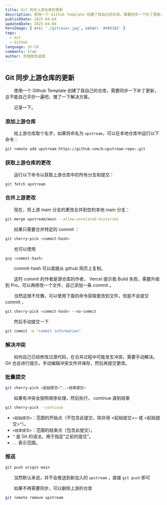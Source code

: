 ---
title: Git 同步上游仓库的更新
description: 使用一个 Github Template 创建了我自己的仓库，需要同步一下补丁更新，总不能自己手抄一遍吧，搜了一下解决方案。记录一下。
publishDate: 2025-04-04
updatedDate: 2025-04-04
heroImage: { src: './gitcover.jpg', color: '#4891B2' }
tags: 
  - Git
  - GitHub
language: zh-CN
comments: true
author: 克喵爱吃卤面
---


## Git 同步上游仓库的更新

　　使用一个 Github Template 创建了我自己的仓库，需要同步一下补丁更新，总不能自己手抄一遍吧，搜了一下解决方案。

　　记录一下。

### 添加上游仓库

　　给上游仓库取个名字，如果将命名为 `upstream`​ ，可以在本地仓库中运行以下命令：

```sh
git remote add upstream https://github.com/$<upstream-repo>.git
```

### 获取上游仓库的更改

　　运行以下命令以获取上游仓库中的所有分支和提交：

```sh
git fetch upstream
```

### 合并上游更改

　　现在，将上游 main 分支的更改合并到您的本地 main 分支：

```sh
git merge upstream/main --allow-unrelated-histories
```

　　如果只需要合并特定的 commit ：

```sh
git cherry-pick <commit-hash>
```

　　也可以使用

```sh
gcp <commit-hash>
```

　　commit-hash 可以直接从 github 网页上复制。

　　这时 commit 的作者是源仓库的作者， Vercel 提示我 Build 失败，需要升级到 Pro，可以再修改一个文件，自己添加一条 commit 。

　　当然这很不优雅，可以使用下面的命令获取更改到文件，但是不会提交 commit ，

```sh
git cherry-pick <commit-hash> --no-commit
```

　　然后手动提交一下

```sh
git commit -m "commit information"
```

### 解决冲突

　　如何自己已经修改过源代码，在合并过程中可能发生冲突，需要手动解决。  
Git 也会进行提示，手动编辑冲突文件并保存，然后再提交更改。

### 批量提交

```sh
git cherry-pick <起始提交>^..<结束提交>
```

　　如果有冲突会按照顺序处理，然后执行， continue 直到结束

```sh
git cherry-pick --continue
```

* ​`<起始提交>`​：范围的开始点（不包含此提交，除非用 \<起始提交\>\~ 或 \<起始提交\>\^）。
* ​`<结束提交>`​：范围的结束点（包含此提交）。
* ​`^`​ 是 Git 的语法，用于指定“之前的提交”。
* ​`..`​ 表示范围。

### 推送

```sh
git push origin main
```

　　当然默认来说，并不会推送到新加入的 `upstream`​ ，直接 `git push`​ 即可

　　如果不再需要同步，可以删除上游的仓库

```sh
git remote remove upstream
```
